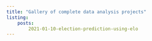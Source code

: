 ```yaml
---
title: "Gallery of complete data analysis projects"
listing:
    posts:
        2021-01-10-election-prediction-using-elo
---
```

